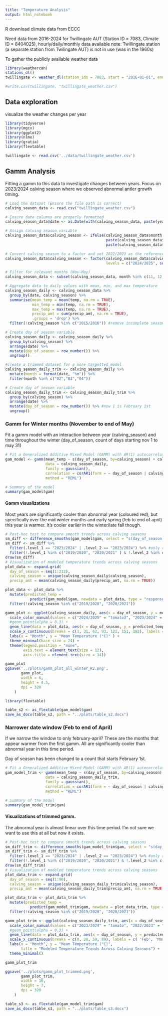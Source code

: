 ```yaml
---
title: "Temperature Analysis"
output: html_notebook
---
```


R download climate data from ECCC

Need data from 2016-2024 for Twillingate AUT (Station ID = 7083, Climate ID = 8404025), hourly/daily/monthly data available
note: Twillingate station (a separate station from Twilingate AUT) is not in use (was in the 1960s)

To gather the publicly available weather data
```r
library(weathercan)
stations_dl()
twillingate <- weather_dl(station_ids = 7083, start = "2016-01-01", end = "2025-06-15")

#write.csv(twillingate, "twillingate_weather.csv")
```


## Data exploration
visualize the weather changes per year
```r
library(tidyverse)
library(mgcv)
library(ggplot2)
library(nlme)
library(gratia)
library(flextable)

twillingate <- read.csv('../data/twillingate_weather.csv')
```


## Gamm Analysis
Fitting a gamm to this data to investigate changes between years. Focus on 2023/2024 calving season where we observed abnormal antler growth timing.

```r
# Load the dataset (Ensure the file path is correct)
calving_season_data <- read.csv("twillingate_weather.csv")

# Ensure date columns are properly formatted
calving_season_data$date <- as.Date(with(calving_season_data, paste(year, month, day, sep="-")), "%Y-%m-%d")

# Assign calving season variable
calving_season_data$calving_season <- ifelse(calving_season_data$month >= 11,
                                             paste(calving_season_data$year, calving_season_data$year + 1, sep="/"),
                                             paste(calving_season_data$year - 1, calving_season_data$year, sep="/"))

# Convert calving season to a factor and set 2022/2023 as the reference level
calving_season_data$calving_season <- factor(calving_season_data$calving_season, 
                                             levels = c("2024/2025", sort(unique(calving_season_data$calving_season[calving_season_data$calving_season != "2024/2025"]), decreasing = T)))

# Filter for relevant months (Nov–May)
calving_season_data <- subset(calving_season_data, month %in% c(11, 12, 1, 2, 3, 4, 5))

# Aggregate data to daily values with mean, min, and max temperature
calving_season_daily <- calving_season_data %>%
  group_by(date, calving_season) %>%
  summarise(mean_temp = mean(temp, na.rm = TRUE),
            min_temp = min(temp, na.rm = TRUE),
            max_temp = max(temp, na.rm = TRUE),
            precip_amt = sum(precip_amt, na.rm = TRUE),
            .groups = 'drop') %>% 
  filter(!calving_season %in% c("2015/2016")) #remove incomplete seasons

# Create day of season variable
calving_season_daily <- calving_season_daily %>%
  group_by(calving_season) %>%
  arrange(date) %>%
  mutate(day_of_season = row_number()) %>%
  ungroup()

#create a trimmed dataset for a more targetted model
calving_season_daily_trim <- calving_season_daily %>% 
  mutate(month = format(date, "%m")) %>% 
  filter(month %in% c("02","03","04"))  

# Create day of season variable
calving_season_daily_trim <- calving_season_daily_trim %>%
  group_by(calving_season) %>%
  arrange(date) %>%
  mutate(day_of_season = row_number()) %>% #now 1 is February 1st
  ungroup()

```

### Gamm for Winter months (November to end of May)
Fit a gamm model with an interaction between year (calving_season) and time throughout the winter (day_of_season, count of days starting nov 1 to may 31)
```r
# Fit a Generalized Additive Mixed Model (GAMM) with AR(1) autocorrelation within calving season
gam_model <- gamm(mean_temp ~ s(day_of_season, by=calving_season) + calving_season, 
                  data = calving_season_daily, 
                  family = gaussian(), 
                  correlation = corAR1(form = ~ day_of_season | calving_season), 
                  method = "REML")

# Summary of the model
summary(gam_model$gam)
```

#### Gamm visualizations

Most years are significantly cooler than abnormal year (coloured red), but specifically over the mid winter months and early spring (feb to end of april) this year is warmer. It's cooler earlier in the winter/late fall though.
```r
# Post-hoc test to compare smooth trends across calving seasons
sm_diff <- difference_smooths(gam_model$gam, select = "s(day_of_season)", ci = 0.95)
sm_diff <- sm_diff %>% 
  filter(.level_1 == "2023/2024" | .level_2 == "2023/2024") %>% #only relevant comparisons
  filter(!.level_1 %in% c("2019/2020", "2020/2021" ) & !.level_2 %in% c("2019/2020", "2020/2021")) #maybe colour code the years as sig or not?
draw(sm_diff)
# Visualization of modeled temperature trends across calving seasons
plot_data <- expand.grid(
  day_of_season = seq(1:212),
  calving_season = unique(calving_season_daily$calving_season),
  precip_amt = mean(calving_season_daily$precip_amt, na.rm = TRUE))

plot_data <- plot_data %>% 
  mutate(predicted_temp = 
           predict(gam_model$gam, newdata = plot_data, type = "response")) %>% 
  filter(!calving_season %in% c("2019/2020", "2020/2021"))

gamm_plot <- ggplot(calving_season_daily, aes(x = day_of_season, y = mean_temp, color = calving_season)) +
  scale_color_manual(values = c("2024/2025" = "tomato3", "2023/2024" = "tomato", "2022/2023" = "royalblue3", "2021/2022" = "dodgerblue3", "2018/2019" = "cornflowerblue", "2017/2018" = "skyblue2", "2016/2017" = "lightblue2"),  name = "Calving Season") +
  #geom_point(alpha = 0.3) +
  geom_line(data = plot_data, aes(x = day_of_season, y = predicted_temp), size = 1) +
  scale_x_continuous(breaks = c(1, 31, 62, 93, 121, 151, 182), labels = c('N', 'D', 'J', 'F', 'M', 'A', 'M')) +
  labs(x = "Month", y = "Mean Temperature (°C)" ) +
  theme_minimal(base_size = 24) + 
  theme(legend.position = "none",
        axis.text = element_text(size = 12),
        axis.title = element_text(size = 14))

gamm_plot
ggsave('../plots/gamm_plot_all_winter_R2.png',
       gamm_plot,
       width = 6,
       height = 4.5,
       dpi = 320
    )

```


```r
library(flextable)

table_s2 <- as_flextable(gam_model$gam)
save_as_docx(table_s2, path = "../plots/table_s2.docx")
```

### Narrower date window (Feb to end of April)
If we narrow the window to only february-april? These are the months that appear warmer from the first gamm.
All are significantly cooler than abnormal year in this time period.

Day of season has been changed to a count that starts February 1st.
```r
# Fit a Generalized Additive Mixed Model (GAMM) with AR(1) autocorrelation within calving season
gam_model_trim <- gamm(mean_temp ~ s(day_of_season, by=calving_season) + calving_season, 
                  data = calving_season_daily_trim, 
                  family = gaussian(), 
                  correlation = corAR1(form = ~ day_of_season | calving_season), 
                  method = "REML")

# Summary of the model
summary(gam_model_trim$gam)
```


#### Visualizations of trimmed gamm. 
The abnormal year is almost linear over this time period. I'm not sure we want to use this at all but now it exists.
```r
# Post-hoc test to compare smooth trends across calving seasons
sm_diff_trim <- difference_smooths(gam_model_trim$gam, select = "s(day_of_season)", ci = 0.95)
sm_diff_trim <- sm_diff_trim %>% 
  filter(.level_1 == "2023/2024" | .level_2 == "2023/2024") %>% #only relevant comparisons
  filter(!.level_1 %in% c("2019/2020", "2020/2021") & !.level_2 %in% c("2019/2020", "2020/2021")) #maybe colour code the years as sig or not?
draw(sm_diff_trim)
# Visualization of modeled temperature trends across calving seasons
plot_data_trim <- expand.grid(
  day_of_season = seq(1:90),
  calving_season = unique(calving_season_daily_trim$calving_season),
  precip_amt = mean(calving_season_daily_trim$precip_amt, na.rm = TRUE))

plot_data_trim <- plot_data_trim %>% 
  mutate(predicted_temp = 
           predict(gam_model_trim$gam, newdata = plot_data_trim, type = "response")) %>% 
  filter(!calving_season %in% c("2019/2020", "2020/2021"))

gamm_plot_trim <- ggplot(calving_season_daily_trim, aes(x = day_of_season, y = mean_temp, color = calving_season)) +
  scale_color_manual(values = c("2023/2024" = "tomato", "2022/2023" = "royalblue3", "2021/2022" = "dodgerblue3", "2018/2019" = "cornflowerblue", "2017/2018" = "skyblue2", "2016/2017" = "lightblue2")) +
  #geom_point(alpha = 0.3) +
  geom_line(data = plot_data_trim, aes(x = day_of_season, y = predicted_temp), size = 1) +
  scale_x_continuous(breaks = c(0, 28, 59, 89), labels = c( 'Feb', 'Mar', 'Apr', 'May')) +
  labs(x = "Month", y = "Mean Temperature (°C)",
       title = "Modeled Temperature Trends Across Calving Seasons") +
  theme_minimal()

gamm_plot_trim

ggsave('../plots/gamm_plot_trimmed.png',
       gamm_plot_trim,
       width = 10,
       height = 7,
       dpi = 320
    )
```

```r

table_s3 <- as_flextable(gam_model_trim$gam)
save_as_docx(table_s3, path = "../plots/table_s3.docx")
```

